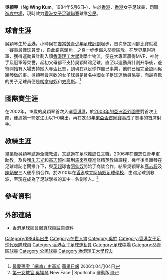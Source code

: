 {{Football player infobox
| playername     = 吳穎琴 <br> Ng Wing Kum
| image          = 
| image_size     = 
| fullname       = 吳穎琴
| englishname    = Ng Wing Kum
| nickname       = 
| birth_date     = {{birth date and age|1984|5|6}}
| birth_place    = {{HKG-1959}}
| height         = {{height|m=1.76}}
| currentclub    = 
| clubnumber     = 
| position       = [[進攻中場|進攻中場]]
| youthyears1    = 
| youthclubs1    = 
| years1 = 
| clubs1 = [[葵青區足球會|葵青]]
| caps1  = 
| goals1 = 
| years2 = 
| clubs2 = [[公民足球隊|公民]]
| caps2  =  
| goals2 = 
| years3 = 
| clubs3 = 
| caps3  = 
| goals3 = 
| years4 = 
| clubs4 = 
| caps4  = 
| goals4 = 
| years5 = 
| clubs5 = 
| caps5  = 
| goals5 = 
| nationalyears1 = 2002–
| nationalteam1  = [[香港女子足球代表隊|香港]]
| nationalcaps1  = 
| nationalgoals1 = 
| nationalyears2 = 
| nationalteam2  = 
| nationalcaps2  = 
| nationalgoals2 = 
| pcupdate = 
| ntupdate = 
|}}

'''吳穎琴'''（'''Ng Wing Kum'''，1984年5月6日–），生於[[香港|香港]]，[[香港|香港]]女子足球員，司職[[進攻中場|進攻中場]]，現時效力[[香港女子足球聯賽|香港女子足球聯賽]]球隊[[公民足球隊|公民]]。

==球會生涯==
吳穎琴生於[[香港|香港]]，小時候在[[賽馬會青少年足球發展計劃|麥當勞青少年足球計劃]]起步，首次參加同齡比賽就獲「賽事最佳球員獎」，自此嶄露頭角，之後一步步踢入[[葵青區足球會|葵青區隊]]，在學界贏得冠軍，獲得運動員計劃入讀[[香港理工大學|香港理工大學]]副學士物流，便在大專盃贏得MVP、神射手及冠軍等榮譽，起初父母都不支持吳穎琴踢足球，直至以運動員計劃升學後，爸爸開始有入場支持她大專盃比賽，到現在以足球作自己事業，他們已經完全認同吳穎琴做的事。吳穎琴最喜歡的女子球員是著名[[中國|中國]]女子足球運動員[[孫雯|孫雯]]，而最喜歡的男子足球員便是[[朗拿甸奴|朗拿甸奴]]和[[史高斯|史高斯]]。<ref>[http://hk.apple.nextmedia.com/sports/art/20060404/5798559 最愛孫雯「細哨」史高斯] {{Wayback|url=http://hk.apple.nextmedia.com/sports/art/20060404/5798559 |date=20170312071058 }} [[蘋果日報_(香港)|蘋果日報]] 2006年04月04日</ref>

==國際賽生涯==
在2002年，18歲的吳穎琴首次入選[[香港女子足球代表隊|香港隊]]，於[[女子亞洲盃足球賽|2003年的亞洲盃外圍賽]]對{{link-en|新加坡國家女子足球隊|Singapore women's national football team|新加坡}}首次上陣，便憑她一箭定江山以1–0勝出，再在[[2013年女子東亞杯足球賽|2013年東亞盃首圈賽事]]成了賽事的首席射手。

==教練生涯==
畢業後吳穎琴試過全職教波，又試過在足球雜誌任文職，2006年在[[傑志|傑志]]任青年軍助教，及後獲[[朱志光|朱志光]]和[[高志超|高志超]]推薦到[[馬來西亞|馬來西亞]]進修精英教練課程，幾年後吳穎琴在足球雜誌老闆推介下，與[[英超|英超]]球會[[阿仙奴足球會|阿仙奴]]開始了商談合作，結果吳穎琴和[[高志超|高志超]]及[[陳炳安|陳炳安]]三人便牽頭合作，於2010年在[[香港|香港]]成立[[阿仙奴足球會|阿仙奴足球學校]]，由踢足球到教波，至現在成為了足球學校的其中一名創辦人。<ref>[https://www.sportsoho.com/pg/magcontent/326136/new-face 第一女教官 吳穎琴] {{Wayback|url=https://www.sportsoho.com/pg/magcontent/326136/new-face |date=20170312200800 }} New Face | Sportsoho 運動版圖</ref>

==參考資料==
{{reflist}}

==外部連結==
* [http://www.hkfa.com/ch/club/259/detail?player=13006 香港足球總會網頁球員註冊資料]{{Wayback|url=http://www.hkfa.com/ch/club/259/detail?player=13006 |date=20150330052608 }}

{{DEFAULTSORT:Ng Wing Kum}} 
[[Category:1984年出生|Category:1984年出生]]
[[Category:在世人物|Category:在世人物]]
[[Category:吳姓|Category:吳姓]]
[[Category:香港女子足球代表隊球員|Category:香港女子足球代表隊球員]]
[[Category:香港女子足球運動員|Category:香港女子足球運動員]]
[[Category:足球中場|Category:足球中場]]
[[Category:葵青區球員|Category:葵青區球員]]
[[Category:公民球員|Category:公民球員]]
[[Category:香港理工大學校友|Category:香港理工大學校友]]